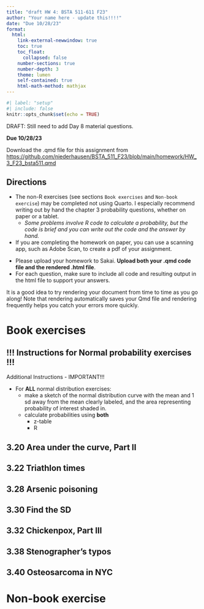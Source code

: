 ```yaml
---
title: "draft HW 4: BSTA 511-611 F23"
author: "Your name here - update this!!!!"
date: "Due 10/28/23"
format: 
  html:
    link-external-newwindow: true
    toc: true
    toc_float:
      collapsed: false
    number-sections: true
    number-depth: 3
    theme: lumen
    self-contained: true
    html-math-method: mathjax
---
```


```r
#| label: "setup"
#| include: false
knitr::opts_chunk$set(echo = TRUE)
```


DRAFT: Still need to add Day 8 material questions.

**Due 10/28/23**

Download the .qmd file for this assignment from [https://github.com/niederhausen/BSTA_511_F23/blob/main/homework/HW_3_F23_bsta511.qmd](https://github.com/niederhausen/BSTA_511_F23/blob/main/homework/HW_3_F23_bsta511.qmd)


## Directions {.unnumbered}

:::{.callout-important}
* The non-R exercises (see sections `Book exercises` and `Non-book exercise`) may be completed not using Quarto. I especially recommend writing out by hand the chapter 3 probability questions, whether on paper or a tablet.
    * _Some problems involve R code to calculate a probability, but the code is brief and you can write out the code and the answer by hand._
* If you are completing the homework on paper, you can use a scanning app, such as Adobe Scan, to create a pdf of your assignment.
:::

* Please upload your homework to Sakai. __Upload both your .qmd code file and the rendered .html file__.
* For each question, make sure to include all code and resulting output in the html file to support your answers. 

:::{.callout-tip}
It is a good idea to try rendering your document from time to time as you go along!  Note that rendering automatically saves your Qmd file and rendering frequently helps you catch your errors more quickly.
:::



# Book exercises {.unnumbered}

## !!! Instructions for Normal probability exercises !!! {.unnumbered}

:::{.callout-important}

Additional Instructions - IMPORTANT!!!

* For __ALL__ normal distribution exercises: 
  * make a sketch of the normal distribution curve with the mean and 1 sd away from the mean clearly labeled, and the area representing probability of interest shaded in.
  * calculate probabilities using **both**
      * z-table
      * R
:::

## 3.20 Area under the curve, Part II {.unnumbered}



## 3.22 Triathlon times {.unnumbered}



## 3.28 Arsenic poisoning {.unnumbered}



## 3.30 Find the SD {.unnumbered}



## 3.32 Chickenpox, Part III  {.unnumbered}



## 3.38 Stenographer’s typos {.unnumbered}



## 3.40 Osteosarcoma in NYC {.unnumbered}



# Non-book exercise




